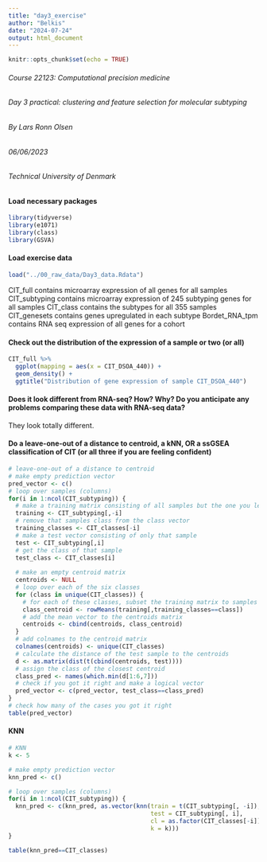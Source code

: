 ```yaml
---
title: "day3_exercise"
author: "Belkis"
date: "2024-07-24"
output: html_document
---
```


```r
knitr::opts_chunk$set(echo = TRUE)
```


###### Course 22123: Computational precision medicine
###### Day 3 practical: clustering and feature selection for molecular subtyping
###### By Lars Ronn Olsen
###### 06/06/2023
###### Technical University of Denmark

#### Load necessary packages
```r
library(tidyverse)
library(e1071)
library(class)
library(GSVA)
```


#### Load exercise data
```r
load("../00_raw_data/Day3_data.Rdata")
```
CIT_full contains microarray expression of all genes for all samples
CIT_subtyping contains microarray expression of 245 subtyping genes for all samples
CIT_class contains the subtypes for all 355 samples
CIT_genesets contains genes upregulated in each subtype
Bordet_RNA_tpm contains RNA seq expression of all genes for a cohort 


#### Check out the distribution of the expression of a sample or two (or all)
```r
CIT_full %>% 
  ggplot(mapping = aes(x = CIT_DSOA_440)) +
  geom_density() + 
  ggtitle("Distribution of gene expression of sample CIT_DSOA_440")
```


#### Does it look different from RNA-seq? How? Why? Do you anticipate any problems comparing these data with RNA-seq data?
They look totally different. 

#### Do a leave-one-out of a distance to centroid, a kNN, OR a ssGSEA classification of CIT (or all three if you are feeling confident)
```r
# leave-one-out of a distance to centroid 
# make empty prediction vector
pred_vector <- c()
# loop over samples (columns)
for(i in 1:ncol(CIT_subtyping)) {
  # make a training matrix consisting of all samples but the one you leave out
  training <- CIT_subtyping[,-i]
  # remove that samples class from the class vector
  training_classes <- CIT_classes[-i]
  # make a test vector consisting of only that sample
  test <- CIT_subtyping[,i]
  # get the class of that sample
  test_class <- CIT_classes[i]
  
  # make an empty centroid matrix
  centroids <- NULL
  # loop over each of the six classes
  for (class in unique(CIT_classes)) {
    # for each of these classes, subset the training matrix to samples belonging to that class, and calculate the mean expression of each probe in the class
    class_centroid <- rowMeans(training[,training_classes==class])
    # add the mean vector to the centroids matrix
    centroids <- cbind(centroids, class_centroid)
  }
  # add colnames to the centroid matrix
  colnames(centroids) <- unique(CIT_classes)
  # calculate the distance of the test sample to the centroids
  d <- as.matrix(dist(t(cbind(centroids, test))))
  # assign the class of the closest centroid
  class_pred <- names(which.min(d[1:6,7]))
  # check if you got it right and make a logical vector
  pred_vector <- c(pred_vector, test_class==class_pred)
}
# check how many of the cases you got it right
table(pred_vector)
```


#### KNN
```r
# KNN
k <- 5

# make empty prediction vector
knn_pred <- c()

# loop over samples (columns)
for(i in 1:ncol(CIT_subtyping)) {
  knn_pred <- c(knn_pred, as.vector(knn(train = t(CIT_subtyping[, -i]), 
                                        test = CIT_subtyping[, i], 
                                        cl = as.factor(CIT_classes[-i]), 
                                        k = k)))
}

table(knn_pred==CIT_classes)
```




